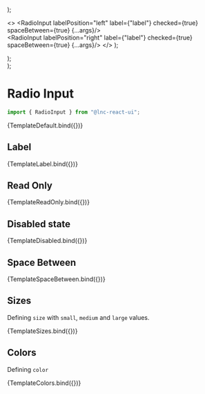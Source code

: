 
<Meta title="Basic Inputs/Radio Input" component={RadioInput} />




  <div style={{ display: "flex", gap: "12px" }}>
    <RadioInput {...args} labelPosition="left" label={"label"} checked={true}/>
    <RadioInput {...args} labelPosition="right" label={"label"}/>
  </div>
);

  <>
    <RadioInput labelPosition="left" label={"label"} checked={true} spaceBetween={true} {...args}/>
    <br />
    <RadioInput labelPosition="right" label={"label"} checked={true} spaceBetween={true} {...args}/>
  </>
);
  <div style={{ display: "flex", gap: "12px" }}>
    <RadioInput size="small" {...args}/>
    <RadioInput size="medium" {...args}/>
    <RadioInput size="large" {...args}/>
  </div>
);

  <div style={{ display: "flex", gap: "12px" }}>
    <RadioInput color="primary" {...args} />
    <RadioInput color="secondary" {...args} />
    <RadioInput color="success" {...args} />
    <RadioInput color="warning" {...args} />
    <RadioInput color="danger" {...args} />
    <RadioInput color="information" {...args} />
    <RadioInput color="neutral" {...args} />
  </div>
);

# Radio Input

```jsx
import { RadioInput } from "@lnc-react-ui";
```

<Canvas withSource="open">
  <Story
    name="Default">
    {TemplateDefault.bind({})}
  </Story>
</Canvas>

<ArgsTable story="Default" />

## Label

<Canvas>
  <Story
    name="Label">
    {TemplateLabel.bind({})}
  </Story>
</Canvas>

## Read Only

<Canvas>
  <Story
    name="Read Only">
    {TemplateReadOnly.bind({})}
  </Story>
</Canvas>

## Disabled state

<Canvas>
  <Story
    name="Disabled">
    {TemplateDisabled.bind({})}
  </Story>
</Canvas>

## Space Between

<Canvas>
  <Story
    name="Space Between">
    {TemplateSpaceBetween.bind({})}
  </Story>
</Canvas>

## Sizes

Defining `size` with `small`, `medium` and `large` values.

<Canvas>
  <Story
    name="Sizes">
    {TemplateSizes.bind({})}
  </Story>
</Canvas>

## Colors

Defining `color`

<Canvas>
  <Story
    name="Colors"
    args={{
      size: "small",
      checked: true,
    }}
  >
    {TemplateColors.bind({})}
  </Story>
</Canvas>
